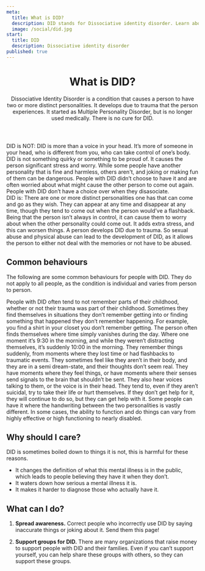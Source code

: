 ```yaml
---
meta:
  title: What is DID?
  description: DID stands for Dissociative identity disorder. Learn about what it means to have DID.
  image: /social/did.jpg
start:
  title: DID
  description: Dissociative identity disorder
published: true
---
```


<PreviewBanner googleDocUrl="https://docs.google.com/document/d/16EnEtrv2HRHwNYOSe-FNMglJvcFKzi8YwmqQt_gnvaQ/edit?usp=sharing" />

<Header>

# What is DID?

Dissociative Identity Disorder is a condition that causes a person to have two or more distinct personalities. It develops due to trauma that the person experiences. It started as Multiple Personality Disorder, but is no longer used medically. There is no cure for DID.

</Header>

<Box>
<div>
<IconHeading url="/icons/cross.svg" alt="Cross icon">DID is NOT:</IconHeading>

<Definition>
  <DefinitionItem summary="A voice in your head">
    DID is more than a voice in your head. It’s more of someone in your head,
    who is different from you, who can take control of one’s body.
  </DefinitionItem>
  <DefinitionItem summary="Quirky">
    DID is not something quirky or something to be proud of. It causes the
    person significant stress and worry.
  </DefinitionItem>
  <DefinitionItem summary="Something to joke about">
    While some people have another personality that is fine and harmless, others
    aren't, and joking or making fun of them can be dangerous.
  </DefinitionItem>
  <DefinitionItem summary="A choice">
    People with DID didn’t choose to have it and are often worried about what
    might cause the other person to come out again.
  </DefinitionItem>
  <DefinitionItem summary="Acting like someone else for attention">
    People with DID don’t have a choice over when they disasociate.
  </DefinitionItem>
</Definition>

</div>

<div>
<IconHeading url="/icons/check.svg" alt="Check icon">DID is:</IconHeading>

<Definition>
  <DefinitionItem summary="One or more distinct personalities">
    There are one or more distinct personalities one has that can come and go as
    they wish. They can appear at any time and disappear at any time, though
    they tend to come out when the person would’ve a flashback.
  </DefinitionItem>
  <DefinitionItem summary="Serious and life changing">
    Being that the person isn’t always in control, it can cause them to worry
    about when the other personality could come out. It adds extra stress, and
    this can worsen things.
  </DefinitionItem>
  <DefinitionItem summary="Forced upon the person">
    A person develops DID due to trauma. So sexual abuse and physical abuse can
    lead to the development of DID, as it allows the person to either not deal
    with the memories or not have to be abused.
  </DefinitionItem>
</Definition>

</div>

</Box>

<Section>

## Common behaviours

The following are some common behaviours for people with DID. They do not apply to all people, as the condition is individual and varies from person to person.

<Definition>
  <DefinitionItem summary="Inability to remember significant parts of childhood">
    People with DID often tend to not remember parts of their childhood, whether
    or not their trauma was part of their childhood.
  </DefinitionItem>
  <DefinitionItem summary="Unexplained events and inability to be aware of them">
    Sometimes they find themselves in situations they don’t remember getting
    into or finding something that happened they don’t remember happening. For
    example, you find a shirt in your closet you don’t remember getting.
  </DefinitionItem>
  <DefinitionItem summary="Frequent bouts of memory loss or “lost time”">
    The person often finds themselves where time simply vanishes during the day.
    Where one moment it’s 9:30 in the morning, and while they weren’t
    distracting themselves, it’s suddenly 10:00 in the morning.
  </DefinitionItem>
  <DefinitionItem summary="Sudden return of memories, as in a flashback and/or flashback to traumatic events">
    They remember things suddenly, from moments where they lost time or had flashbacks to traumatic events.
  </DefinitionItem>
  <DefinitionItem summary="Episodes of feeling disconnected or detached from one's body and thoughts">
    They sometimes feel like they aren’t in their body, and they are in a semi dream-state, and their thoughts don’t seem real.
  </DefinitionItem>
  <DefinitionItem summary="Hallucinations">
    They have moments where they feel things, or have moments where their senses
    send signals to the brain that shouldn’t be sent. They also hear voices
    talking to them, or the voice is in their head.
  </DefinitionItem>
  <DefinitionItem summary="Suicide attempts or self injury">
    They tend to, even if they aren’t suicidal, try to take their life or hurt themselves. If they don’t get help for it, they will continue to do so, but they can get help with it.
  </DefinitionItem>
  <DefinitionItem summary="In some cases, they can have a difference in handwriting">
    Some people can have it where the handwriting between the two personalities is
    vastly different.
  </DefinitionItem>
  <DefinitionItem summary="Differences in level of function">
    In some cases, the ability to function and do things can vary from highly effective or high functioning to nearly disabled.
  </DefinitionItem>

</Definition>

</Section>

<Section>

## Why should I care?

DID is sometimes boiled down to things it is not, this is harmful for these reasons.

- It changes the definition of what this mental illness is in the public, which leads to people believing they have it when they don’t.
- It waters down how serious a mental illness it is.
- It makes it harder to diagnose those who actually have it.

</Section>

<Section>

## What can I do?

1. **Spread awareness.** Correct people who incorrectly use DID by saying inaccurate things or joking about it. Send them this page!

2. **Support groups for DID.** There are many organizations that raise money to support people with DID and their families. Even if you can’t support yourself, you can help share these groups with others, so they can support these groups.

</Section>
